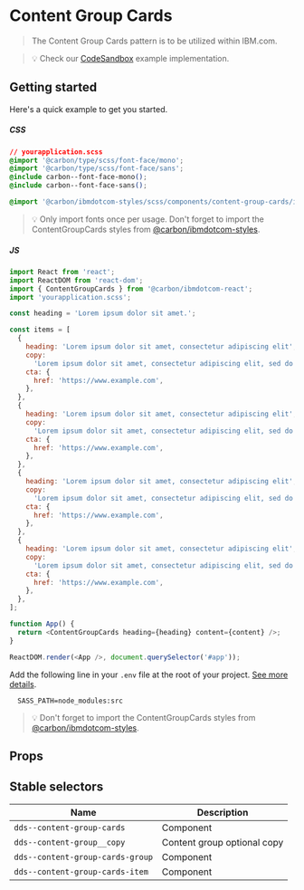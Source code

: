 
# Content Group Cards

> The Content Group Cards pattern is to be utilized within IBM.com.

> 💡 Check our
> [CodeSandbox](https://githubbox.com/carbon-design-system/ibm-dotcom-library/tree/master/packages/react/examples/codesandbox/patterns/blocks/ContentGroupCards)
> example implementation.

## Getting started

Here's a quick example to get you started.

##### CSS

```css
// yourapplication.scss
@import '@carbon/type/scss/font-face/mono';
@import '@carbon/type/scss/font-face/sans';
@include carbon--font-face-mono();
@include carbon--font-face-sans();

@import '@carbon/ibmdotcom-styles/scss/components/content-group-cards/index';
```

> 💡 Only import fonts once per usage. Don't forget to import the
> ContentGroupCards styles from
> [@carbon/ibmdotcom-styles](https://github.com/carbon-design-system/ibm-dotcom-library/blob/master/packages/styles).

##### JS

```javascript
import React from 'react';
import ReactDOM from 'react-dom';
import { ContentGroupCards } from '@carbon/ibmdotcom-react';
import 'yourapplication.scss';

const heading = 'Lorem ipsum dolor sit amet.';

const items = [
  {
    heading: 'Lorem ipsum dolor sit amet, consectetur adipiscing elit',
    copy:
      'Lorem ipsum dolor sit amet, consectetur adipiscing elit, sed do eiusmod tempor incididunt ut labore et dolore magna aliqua.',
    cta: {
      href: 'https://www.example.com',
    },
  },
  {
    heading: 'Lorem ipsum dolor sit amet, consectetur adipiscing elit',
    copy:
      'Lorem ipsum dolor sit amet, consectetur adipiscing elit, sed do eiusmod tempor incididunt ut labore et dolore magna aliqua.',
    cta: {
      href: 'https://www.example.com',
    },
  },
  {
    heading: 'Lorem ipsum dolor sit amet, consectetur adipiscing elit',
    copy:
      'Lorem ipsum dolor sit amet, consectetur adipiscing elit, sed do eiusmod tempor incididunt ut labore et dolore magna aliqua.',
    cta: {
      href: 'https://www.example.com',
    },
  },
  {
    heading: 'Lorem ipsum dolor sit amet, consectetur adipiscing elit',
    copy:
      'Lorem ipsum dolor sit amet, consectetur adipiscing elit, sed do eiusmod tempor incididunt ut labore et dolore magna aliqua.',
    cta: {
      href: 'https://www.example.com',
    },
  },
];

function App() {
  return <ContentGroupCards heading={heading} content={content} />;
}

ReactDOM.render(<App />, document.querySelector('#app'));
```

Add the following line in your `.env` file at the root of your project.
[See more details](https://github.com/carbon-design-system/ibm-dotcom-library/tree/master/packages/styles#usage).

```
  SASS_PATH=node_modules:src
```

> 💡 Don't forget to import the ContentGroupCards styles from
> [@carbon/ibmdotcom-styles](https://github.com/carbon-design-system/ibm-dotcom-library/blob/master/packages/styles).

## Props

<Props of={ContentGroupCards} />

## Stable selectors

| Name                             | Description                 |
| -------------------------------- | --------------------------- |
| `dds--content-group-cards`       | Component                   |
| `dds--content-group__copy`       | Content group optional copy |
| `dds--content-group-cards-group` | Component                   |
| `dds--content-group-cards-item`  | Component                   |

<Description markdown={contributing} />

